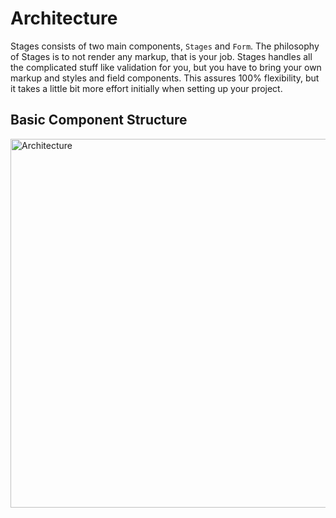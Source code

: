 
# Architecture

Stages consists of two main components, `Stages` and `Form`. The philosophy of Stages is to not 
render any markup, that is your job. Stages handles all the complicated stuff like validation for you, 
but you have to bring your own markup and styles and field components. This assures 100% flexibility, 
but it takes a little bit more effort initially when setting up your project.

## Basic Component Structure

<Image src="/architecture.png" alt="Architecture" width="830" height="590" />